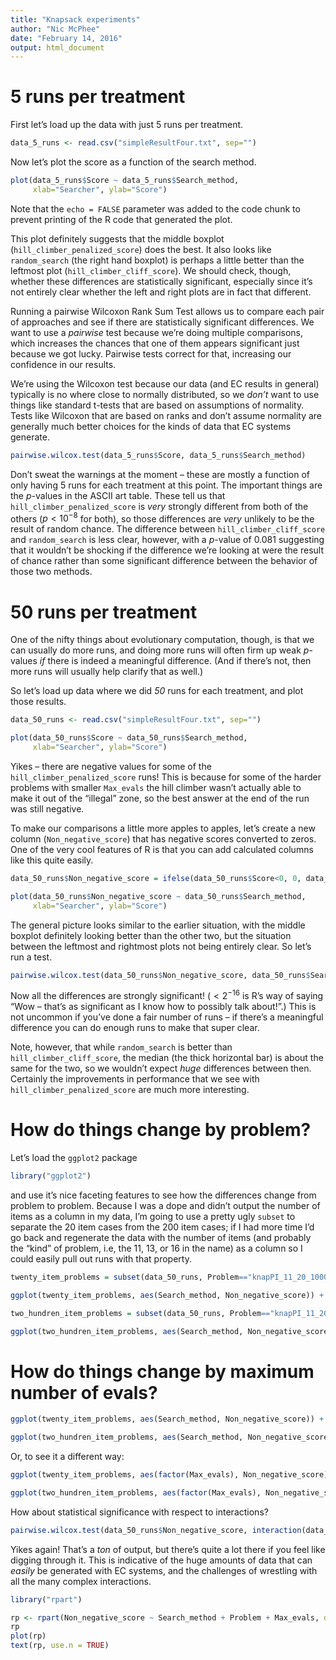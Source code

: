 ```yaml
---
title: "Knapsack experiments"
author: "Nic McPhee"
date: "February 14, 2016"
output: html_document
---
```


# 5 runs per treatment

First let's load up the data with just 5 runs per treatment.

```r
data_5_runs <- read.csv("simpleResultFour.txt", sep="")
```

Now let's plot the score as a function of the search method.

```r
plot(data_5_runs$Score ~ data_5_runs$Search_method,
     xlab="Searcher", ylab="Score")
```

Note that the `echo = FALSE` parameter was added to the code chunk to prevent printing of the R code that generated the plot.

This plot definitely suggests that the middle boxplot (`hill_climber_penalized_score`) does the best. It also looks like `random_search` (the right hand boxplot) is perhaps a little better than the leftmost plot (`hill_climber_cliff_score`). We should check, though, whether these differences are statistically significant, especially since it's not entirely clear whether the left and right plots are in fact that different.

Running a pairwise Wilcoxon Rank Sum Test allows us to compare each pair of approaches and see if there are statistically significant differences. We want to use a _pairwise_ test because we're doing multiple comparisons, which increases the chances that one of them appears significant just because we got lucky. Pairwise tests correct for that, increasing our confidence in our results.

We're using the Wilcoxon test because our data (and EC results in general) typically is no where close to normally distributed, so we _don't_ want to use things like standard t-tests that are based on assumptions of normality. Tests like Wilcoxon that are based on ranks and don't assume normality are generally much better choices for the kinds of data that EC systems generate.

```r
pairwise.wilcox.test(data_5_runs$Score, data_5_runs$Search_method)
```

Don't sweat the warnings at the moment -- these are mostly a function of only having 5 runs for each treatment at this point. The important things are the $p$-values in the ASCII art table. These tell us that `hill_climber_penalized_score` is _very_ strongly different from both of the others ($p < 10^{-8}$ for both), so those differences are _very_ unlikely to be the result of random chance. The difference between `hill_climber_cliff_score` and `random_search` is less clear, however, with a $p$-value of 0.081 suggesting that it wouldn't be shocking if the difference we're looking at were the result of chance rather than some significant difference between the behavior of those two methods.

# 50 runs per treatment

One of the nifty things about evolutionary computation, though, is that we can usually do more runs, and doing more runs will often firm up weak $p$-values _if_ there is indeed a meaningful difference. (And if there's not, then more runs will usually help clarify that as well.)

So let's load up data where we did _50_ runs for each treatment, and plot those results.

```r
data_50_runs <- read.csv("simpleResultFour.txt", sep="")

plot(data_50_runs$Score ~ data_50_runs$Search_method,
     xlab="Searcher", ylab="Score")
```

Yikes -- there are negative values for some of the `hill_climber_penalized_score` runs! This is because for some of the harder problems with smaller `Max_evals` the hill climber wasn't actually able to make it out of the "illegal" zone, so the best answer at the end of the run was still negative.

To make our comparisons a little more apples to apples, let's create a new column (`Non_negative_score`) that has negative scores converted to zeros. One of the very cool features of R is that you can add calculated columns like this quite easily.

```r
data_50_runs$Non_negative_score = ifelse(data_50_runs$Score<0, 0, data_50_runs$Score)

plot(data_50_runs$Non_negative_score ~ data_50_runs$Search_method,
     xlab="Searcher", ylab="Score")
```

The general picture looks similar to the earlier situation, with the middle boxplot definitely looking better than the other two, but the situation between the leftmost and rightmost plots not being entirely clear. So let's run a test.

```r
pairwise.wilcox.test(data_50_runs$Non_negative_score, data_50_runs$Search_method)
```

Now all the differences are strongly significant! ($<2^{-16}$ is R's way of saying "Wow -- that's as significant as I know how to possibly talk about!".) This is not uncommon if you've done a fair number of runs -- if there's a meaningful difference you can do enough runs to make that super clear.

Note, however, that while `random_search` is better than `hill_climber_cliff_score`, the median (the thick horizontal bar) is about the same for the two, so we wouldn't expect _huge_ differences between then. Certainly the improvements in performance that we see with `hill_climber_penalized_score` are much more interesting.

# How do things change by problem?

Let's load the `ggplot2` package

```r
library("ggplot2")
```

and use it's nice faceting features to see how the differences change from problem to problem. Because I was a dope and didn't output the number of items as a column in my data, I'm going to use a pretty ugly `subset` to separate the 20 item cases from the 200 item cases; if I had more time I'd go back and regenerate the data with the number of items (and probably the "kind" of problem, i.e, the 11, 13, or 16 in the name) as a column so I could easily pull out runs with that property.

```r
twenty_item_problems = subset(data_50_runs, Problem=="knapPI_11_20_1000_4" | Problem=="knapPI_13_20_1000_4" | Problem=="knapPI_16_20_1000_4")

ggplot(twenty_item_problems, aes(Search_method, Non_negative_score)) + geom_boxplot() + facet_grid(. ~ Problem)

two_hundren_item_problems = subset(data_50_runs, Problem=="knapPI_11_200_1000_4" | Problem=="knapPI_13_200_1000_4" | Problem=="knapPI_16_200_1000_4")

ggplot(two_hundren_item_problems, aes(Search_method, Non_negative_score)) + geom_boxplot() + facet_grid(. ~ Problem)
```

# How do things change by maximum number of evals?

```r
ggplot(twenty_item_problems, aes(Search_method, Non_negative_score)) + geom_boxplot() + facet_grid(. ~ Max_evals)

ggplot(two_hundren_item_problems, aes(Search_method, Non_negative_score)) + geom_boxplot() + facet_grid(. ~ Max_evals)
```

Or, to see it a different way:

```r
ggplot(twenty_item_problems, aes(factor(Max_evals), Non_negative_score)) + geom_boxplot() + facet_grid(Problem ~ Search_method)

ggplot(two_hundren_item_problems, aes(factor(Max_evals), Non_negative_score)) + geom_boxplot() + facet_grid(Problem ~ Search_method)
```

How about statistical significance with respect to interactions?

```r
pairwise.wilcox.test(data_50_runs$Non_negative_score, interaction(data_50_runs$Search_method, data_50_runs$Problem, data_50_runs$Max_evals))
```

Yikes again! That's a _ton_ of output, but there's quite a lot there if you feel like digging through it. This is indicative of the huge amounts of data that can _easily_ be generated with EC systems, and the challenges of wrestling with all the many complex interactions.

```r
library("rpart")

rp <- rpart(Non_negative_score ~ Search_method + Problem + Max_evals, data=data_50_runs)
rp
plot(rp)
text(rp, use.n = TRUE)
```